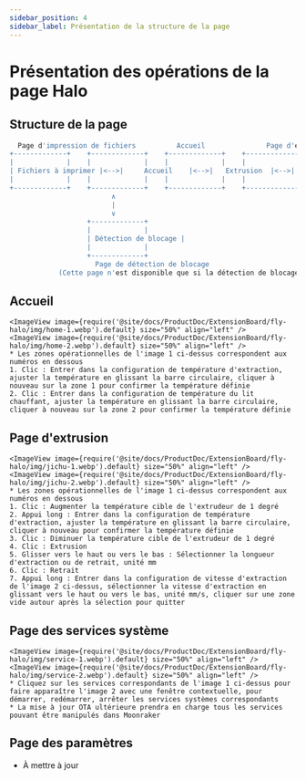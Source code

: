 ```yaml
---
sidebar_position: 4
sidebar_label: Présentation de la structure de la page
---
```


# Présentation des opérations de la page Halo

## Structure de la page

```bash
  Page d'impression de fichiers          Accueil               Page d'extrusion            Page des services système             Paramètres              Informations sur l'appareil
+-------------+    +-------------+    +-------------+    +-------------+    +-------------+    +-------------+
|             |    |             |    |             |    |             |    |             |    |             |
| Fichiers à imprimer |<-->|     Accueil    |<-->|   Extrusion  |<-->| Services systèmes |<-->|   Paramètres   |<-->|  Informations sur le périphérique   |
|             |    |             |    |             |    |             |    |             |    |             |
+-------------+    +-------------+    +-------------+    +-------------+    +-------------+    +-------------+
                         ∧
                         |
                         ∨
                   +-------------+
                   |             |
                   | Détection de blocage |
                   |             |
                   +-------------+
                     Page de détection de blocage
            (Cette page n'est disponible que si la détection de blocage est activée dans les paramètres)

```

## Accueil

    <ImageView image={require('@site/docs/ProductDoc/ExtensionBoard/fly-halo/img/home-1.webp').default} size="50%" align="left" />
    <ImageView image={require('@site/docs/ProductDoc/ExtensionBoard/fly-halo/img/home-2.webp').default} size="50%" align="left" />
    * Les zones opérationnelles de l'image 1 ci-dessus correspondent aux numéros en dessous
    1. Clic : Entrer dans la configuration de température d'extraction, ajuster la température en glissant la barre circulaire, cliquer à nouveau sur la zone 1 pour confirmer la température définie
    2. Clic : Entrer dans la configuration de température du lit chauffant, ajuster la température en glissant la barre circulaire, cliquer à nouveau sur la zone 2 pour confirmer la température définie

## Page d'extrusion

    <ImageView image={require('@site/docs/ProductDoc/ExtensionBoard/fly-halo/img/jichu-1.webp').default} size="50%" align="left" />
    <ImageView image={require('@site/docs/ProductDoc/ExtensionBoard/fly-halo/img/jichu-2.webp').default} size="50%" align="left" />
    * Les zones opérationnelles de l'image 1 ci-dessus correspondent aux numéros en dessous
    1. Clic : Augmenter la température cible de l'extrudeur de 1 degré
    2. Appui long : Entrer dans la configuration de température d'extraction, ajuster la température en glissant la barre circulaire, cliquer à nouveau pour confirmer la température définie
    3. Clic : Diminuer la température cible de l'extrudeur de 1 degré
    4. Clic : Extrusion
    5. Glisser vers le haut ou vers le bas : Sélectionner la longueur d'extraction ou de retrait, unité mm
    6. Clic : Retrait
    7. Appui long : Entrer dans la configuration de vitesse d'extraction de l'image 2 ci-dessus, sélectionner la vitesse d'extraction en glissant vers le haut ou vers le bas, unité mm/s, cliquer sur une zone vide autour après la sélection pour quitter

## Page des services système

    <ImageView image={require('@site/docs/ProductDoc/ExtensionBoard/fly-halo/img/service-1.webp').default} size="50%" align="left" />
    <ImageView image={require('@site/docs/ProductDoc/ExtensionBoard/fly-halo/img/service-2.webp').default} size="50%" align="left" />
    * Cliquez sur les services correspondants de l'image 1 ci-dessus pour faire apparaître l'image 2 avec une fenêtre contextuelle, pour démarrer, redémarrer, arrêter les services systèmes correspondants
    * La mise à jour OTA ultérieure prendra en charge tous les services pouvant être manipulés dans Moonraker

## Page des paramètres

* À mettre à jour
